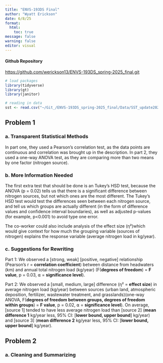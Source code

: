 ```yaml
---
title: "ENVS-193DS Final"
author: "Wyatt Erickson"
date: 6/8/25
format: 
  html: 
    toc: true
message: false
warning: false
editor: visual
---
```


#### Github Repository

<https://github.com/werickson13/ENVS-193DS_spring-2025_final.git>

```r
# load packages
library(tidyverse)
library(gt)
library(janitor)

# reading in data
sst <- read.csv("~/Git_/ENVS-193DS_spring-2025_final/Data/SST_update2023.csv")
```

## Problem 1

### a. Transparent Statistical Methods

In part one, they used a Pearson's correlation test, as the data points are continuous and correlation was brought up in the description. In part 2, they used a one-way ANOVA test, as they are comparing more than two means by one factor (nitrogen source).

### b. More Information Needed

The first extra test that should be done is an Tukey's HSD test, because the ANOVA (p = 0.02) tells us that there is a significant difference between nitrogen sources, but not which ones are the most different. The Tukey's HSD test would test the differences seen between each nitrogen source, and tell us which groups are actually different (in the form of difference values and confidence interval boundaries), as well as adjusted p-values (for example, p\<0.001) to avoid type one error.

The co-worker could also include analysis of the effect size (η²)which would give context for how much the grouping variable (sources of nitrogen) explains the response variable (average nitrogen load in kg/year).

### c. Suggestions for Rewriting

Part 1: We observed a \[strong, weak\] \[positive, negative\] relationship (Pearson's r = **correlation coefficient**) between distance from headwaters (km) and annual total nitrogen load (kg/year) (F(**degrees of freedom**) = **F value**, p = 0.03, ⍺ = **significance level**).

Part 2: We observed a \[small, medium, large\] difference (η² = **effect size**) in average nitrogen load (kg/year) between sources (urban land, atmospheric deposition, fertilizer, wastewater treatment, and grasslands)(one-way ANOVA, F(**degrees of freedom between groups, degrees of freedom within groups**) = **F value**, p = 0.02, ⍺ = **significance level**). On average, \[source 1\] tended to have less average nitrogen load than \[source 2\] (**mean difference 1** kg/year less, 95% CI: \[**lower bound, upper bound**\] kg/year) and \[source 3\] (**mean difference 2** kg/year less, 95% CI: \[**lower bound, upper bound**\] kg/year).

## Problem 2

### a. Cleaning and Summarizing

